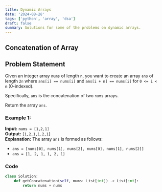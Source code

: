 ```yaml
---
title: Dynamic Arrays
date: '2024-08-28'
tags: ['python', 'array', 'dsa']
draft: false
summary: Solutions for some of the problems on dynamic arrays.
---
```


## Concatenation of Array

## Problem Statement

Given an integer array `nums` of length `n`, you want to create an array `ans` of length `2n` where `ans[i] == nums[i]` and `ans[i + n] == nums[i]` for `0 <= i < n` (0-indexed).

Specifically, `ans` is the concatenation of two `nums` arrays.

Return the array `ans`.

### Example 1:

**Input:** `nums = [1,2,1]`  
**Output:** `[1,2,1,1,2,1]`  
**Explanation:** The array `ans` is formed as follows:
- `ans = [nums[0], nums[1], nums[2], nums[0], nums[1], nums[2]]`
- `ans = [1, 2, 1, 1, 2, 1]`

### Code

```python
class Solution:
    def getConcatenation(self, nums: List[int]) -> List[int]:
        return nums + nums
